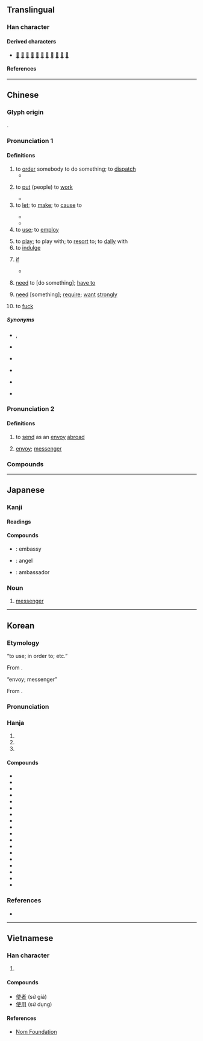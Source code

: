 {{also|便}}
{{character info}}
==Translingual==
{{stroke order|strokes=8}}

===Han character===
{{Han char|rn=9|rad=人|as=06|sn=8|four=25206|canj=OJLK|ids=⿰亻吏}}

====Derived characters====
* [[𣷱]] [[𧍇]] [[𩸲]] [[𧍅]] [[𦲺]] [[𭈓]] [[𪮈]] [[𰜇]] [[𣔤]] [[𧳡]] [[𧍇]]

====References====
{{Han ref|kx=0101.050|dkj=00573|dj=0213.120|hdz=10145.020|uh=4F7F}}

----

==Chinese==
{{zh-forms|alt=駛:''sai2''; Cantonese “need”,洗:''sai2''; Cantonese “need”}}

===Glyph origin===
{{Han etym}}
{{Han compound|人|吏|ls=psc|c1=s|c2=p|alt1=亻}}.

===Pronunciation 1===
{{zh-pron
|m=shǐ
|c=sai2,si2
|c_note=sai2 - vernacular; si2 - literary
|c-t=soi2
|h=pfs=sṳ́;gd=si3
|j=si2
|md=sāi/sṳ̄
|md_note=sāi - vernacular; sṳ̄ - literary
|mn=sái/xm,zz,tw:sú/qz:sír
|mn_note=sái - vernacular (including Quanzhou “to fuck”); sú/sír - literary
|mn-t=sai2
|w=2sr
|mc=1
|oc=1,1
|cat=v,n
}}

====Definitions====
{{zh-hanzi}}

# to [[order]] somebody to do something; to [[dispatch]]
#* {{zh-x|其 食客 三-千 人，邑入 不 足以 奉 客，使 人 出錢 於 ^薛。|He had 3000 retainers, and the income from his fief was not enough to support his retainers. Thus, he '''dispatched''' people to provide loans in Xue.|ref=Shiji}}
# {{lb|zh|literary}} to [[put]] (people) to [[work]]
#* {{zh-x|節用 而 愛 人，使 民 以 時。|Economy in expenditure, and love for men; and the employment of the people at the proper seasons.|ref=Analects}}
# to [[let]]; to [[make]]; to [[cause]] to
#: {{zh-x|這 突如其來 的 消息 使 他 大為{wéi} 震驚。|This sudden news caused him great shock.}}
#* {{zh-x|科學精神 是 使 人 擺脫 愚昧 盲目 的 有效 武器，是 推動 社會 進步 的 強大 力量。||ref={{cite-journal|zh|author={{lang|zh|周忠和}}; {{lang|zh|武向平}}; {{lang|zh|王挺}}|date=14 Jul 2021|journal={{w|People's Daily}}|page=5|title={{lang|zh| 推动科学素质建设迈上新台阶}}}}}}
#* {{zh-x|出師 未 捷 身 先 死，長 使 英雄 淚 滿 襟。||ref='''c. 760''', {{w|Du Fu}}, {{w2|zh|s:zh:蜀相|蜀相}}|CL}}
# to [[use]]; to [[employ]]
#: {{zh-x|呢 把 刀 幾 好 使{sai2}|This knife is pretty good to use.|C}}
# to [[play]]; to play with; to [[resort]] to; to [[dally]] with
# to [[indulge]]
#: {{zh-x|使.性子{zi}|to get angry; to lose one's temper}}
# {{lb|zh|literary}} [[if]]
#* {{zh-x|使 死者 無 知，則 已 矣，若 其 有 知，君 何 面目 以 見 ^員 也！||ref=Guoyu}}
# {{lb|zh|Cantonese}} [[need]] to [do something]; [[have to]]
#: {{zh-x|你 唔使 攞{lo2} 咁 多！|You don't need to get so much!|C}}
# {{lb|zh|Cantonese}} [[need]] [something]; [[require]]; [[want]] [[strongly]]
# {{lb|zh|Quanzhou|_|Min Nan|vulgar}} to [[fuck]]

=====Synonyms=====
* {{s|to let; to make; to cause to}} {{zh-l|令}}, {{zh-l|讓}}
* {{sense|to dispatch}} {{zh-l|送}}
* {{sense|to use}}
{{zh-dial|用}}
* {{s|if}}
{{zh-dial|如果}}
* {{qualifier|Cantonese}} {{sense|need}} {{zh-l|需要}}
* {{s|to fuck}}
{{zh-dial|肏}}

===Pronunciation 2===
{{zh-pron
|m=shǐ,shì,2nb=rare variant
|c=si3
|c-t=lhu2
|h=pfs=sṳ́
|md=sái/sé̤ṳ
|md_note=sái - vernacular; sé̤ṳ - literary
|mn=sài/xm,zz,tw:sù/qz:sìr
|mn_note=sài - vernacular; sù/sìr - literary
|mn-t=sai3
|w=2sr
|mc=2
|oc=2,2
|cat=v,n
}}

====Definitions====
{{zh-hanzi}}

# {{zh-o}} to [[send]] as an [[envoy]] [[abroad]]
# [[envoy]]; [[messenger]]

===Compounds===
{{zh-der|使用|使得|唔使|唔使客氣|使乜|使錢|使巧兒|使數|使君子|倘使|借使|官使|使館|公使館|公使團|使用借貸|使費|使心作倖|使嘴使舌|動使|不聽使|使命|僕使|使心眼兒|呼奴使婢|不中使|中使|使性子|器使|任賢使能|使用率|和平使者|使乖|使臣|向使|使心用腹|使用錢|唆使|使女|假使|使喚|密使|五瘟使|但使|來使|庫大使|使蚊負山|小使|信使|使長|使酒|公使|廉使|占風使帆|奉使|使脾氣|使君|役使動物|使君有婦|使眼色|使節團|三司使|君臣佐使|大使|不聽使喚|內使|使絆子|勾使鬼|布政使|使貪使愚|差使|使用權|左使|大使館|使然|即使|使羊將狼|使臂使指|主使者|使命感|使不得|使勁|尊賢使能|使絆兒|就使|嗾使|使氣|國使|使令|如臂使指|專使|使壞|任使|十二使徒|使徒|役使|天使魚|天使|促使|使節|使星|強使|借風使船|勾欄使者|不辱使命|出使|全權公使|勾使|使者|使低嘴|主使|白衣天使|敕使|按察使|搪差使|看風使帆|星使|指使|看風使舵|支使|目使頤令|神差鬼使|祈使句|矜才使氣|目指氣使|監齋使者|白差使|插科使砌|番使|相風使帆|特使|炙冰使燥|混合使用|看風使船|氤氳大使|樞密使|河伯使者|採訪使|觀察使|護花使者|節度使|見風使帆|鹽鐵使|迫使|節使|鬼使神差|錢可使鬼|鹽運使|花鳥使|行使|鹺使|草根大使|驛使|驅使|駐外使節|頤指氣使|致使動詞|縱使|給使|結使|綠衣使者|隨才器使|負才使氣|赤衣使者|鋪堂使費|巡按使|逼使|遣唐使|轉運使|箕帚之使|巡迴大使|見風使舵|設使|親善大使|舉賢使能|若使|致使|飛鳥使|會使:â̤-sāi|𣍐使:bē-sái|使動|使性地:sái-sìng-tē;Min Nan}}

----

==Japanese==

===Kanji===
{{ja-kanji|grade=3|rs=人06}}

====Readings====
{{ja-readings
|goon=し
|kanon=し
|kun=つか-う, しむ, せしむ, しめば
}}

====Compounds====
* {{ja-r|大%使%館|たい%し%かん}}: embassy
* {{ja-r|天%使|てん%し}}: angel
* {{ja-r|大%使|たい%し}}: ambassador

===Noun===
{{ja-noun|し}}

# [[messenger]]

----

==Korean==

===Etymology===
; “to use; in order to; etc.”
From {{der|ko|ltc|-}} {{ltc-l|使|id=1}}.
{{collapse|
* {{hanja-dongguk|ᄉᆞᆼ〯|sǒ}} 
* {{hanja-sinjeung|ᄉᆞ|so|hun=ᄒᆞ야곰 ᄉᆞ 上聲}}
|Historical readings
|bg=#FFFFFF}}

; “envoy; messenger”
From {{der|ko|ltc|-}} {{ltc-l|使|id=2}}.
{{collapse|
* {{hanja-dongguk|ᄉᆞᆼ〮|só}}
* {{hanja-sinjeung|시|si|hun=브린 시}}
|Historical readings
|bg=#FFFFFF}}

===Pronunciation===
{{ko-hanja-pron|사|l=y}}

===Hanja===
{{ko-hanja-search}}
{{ko-hanja|[[부리다|부릴]]|사}}

# {{hanja form of|사|to [[use]]; to [[employ]]}}
# {{hanja form of|사|in [[order]] to [[do]]}}
# {{hanja form of|사|[[envoy]]; [[messenger]]}}

====Compounds====
{{der-top3|Compounds}}
* {{ko-l|노사|勞使}}
* {{ko-l|대사|大使}}
* {{ko-l|행사|行使}}
* {{ko-l|구사|驅使}}
* {{ko-l|설사|設使}}
* {{ko-l|특사|特使}}
* {{ko-l|사주|使嗾}}
* {{ko-l|사명|使命}}
* {{ko-l|사신|使臣}}
* {{ko-l|사역|使役}}
* {{ko-l|사절|使節}}
* {{ko-l|공사|公使}}
* {{ko-l|사도|使徒}}
* {{ko-l|사자|使者}}
* {{ko-l|천사|天使}}
* {{ko-l|고사|苦使}}
* {{ko-l|밀사|密使}}
* {{ko-l|사용|[[use]]; [[usage]]|使用}}
{{der-bottom}}

===References===
* {{R:hanjadoc|264}}

----

==Vietnamese==

===Han character===
{{vi-readings|reading=[[sứ]], [[sử]], [[sửa]], [[thửa]]|rs=人06}}

# {{rfdef|vi|sort=人06}}

====Compounds====
* [[使者]] (sứ giả)
* [[使用]] (sử dụng)

====References====
* [http://nomfoundation.org/common/nom_details.php?codepoint=4f7f Nom Foundation]